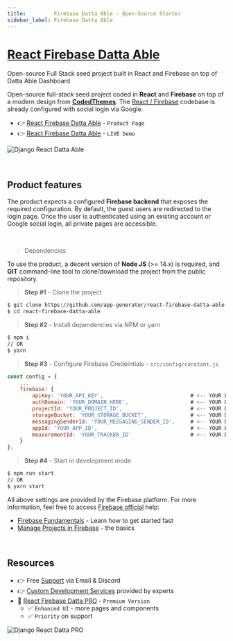 ```yaml
---
title:         Firebase Datta Able - Open-Source Starter
sidebar_label: Firebase Datta Able
---
```


# [React Firebase Datta Able](https://appseed.us/product/datta-able/firebase/react/)

<SubHeading> Open-source Full Stack seed project built in React and Firebase on top of Datta Able Dashboard </SubHeading>

Open-source full-stack seed project coded in **React** and **Firebase** on top of a modern design from **[CodedThemes](https://codedthemes.com/?ref=appseed)**. 
The [React / Firebase](https://appseed.us/product/datta-able/firebase/react/) codebase is already configured with social login via Google.

-  👉 [React Firebase Datta Able](https://appseed.us/product/datta-able/firebase/react/) - `Product Page`
-  👉 [React Firebase Datta Able](https://react-firebase-datta-able.appseed-srv1.com/) - `LIVE Demo`

![Django React Datta Able](https://github.com/app-generator/dummy/assets/51070104/89738973-e509-4f2e-bf75-b8e9160ce2f3)

<br />

## Product features

The product expects a configured **Firebase backend** that exposes the required configuration. 
By default, the guest users are redirected to the login page. Once the user is authenticated using an existing account or Google social login, all private pages are accessible.

<br />

> Dependencies

To use the product, a decent version of **Node JS** (>= 14.x) is required, and **GIT** command-line tool to clone/download the project from the public repository.

> **Step #1** - Clone the project

```bash
$ git clone https://github.com/app-generator/react-firebase-datta-able.git
$ cd react-firebase-datta-able
```

> **Step #2** - Install dependencies via NPM or yarn

```bash
$ npm i
// OR
$ yarn
```

> **Step #3** - Configure Firebase Credeintials - `src/config/constant.js`

```javascript
const config = {
    ...
    firebase: {
        apiKey: 'YOUR_API_KEY',                            # <-- YOUR DATA HERE
        authDomain: 'YOUR_DOMAIN_HERE',                    # <-- YOUR DATA HERE
        projectId: 'YOUR_PROJECT_ID',                      # <-- YOUR DATA HERE
        storageBucket: 'YOUR_STORAGE_BUCKET',              # <-- YOUR DATA HERE
        messagingSenderId: 'YOUR_MESSAGING_SENDER_ID',     # <-- YOUR DATA HERE
        appId: 'YOUR_APP_ID',                              # <-- YOUR DATA HERE
        measurementId: 'YOUR_TRACKER_ID'                   # <-- YOUR DATA HERE
    }
};
```

> **Step #4** - Start in development mode

```bash
$ npm run start
// OR
$ yarn start
```

All above settings are provided by the Firebase platform. For more information, feel free to access [Firebase official](https://firebase.google.com/docs) help:

- [Firebase Fundamentals](https://firebase.google.com/docs/guides) - Learn how to get started fast
- [Manage Projects in Firebase](https://firebase.google.com/docs/projects/learn-more) - the basics

<br />

## Resources

- 👉 Free [Support](https://appseed.us/support/) via Email & Discord
- 👉 [Custom Development Services](https://appseed.us/custom-development/) provided by experts
- 🚀 [React Firebase Datta PRO](https://appseed.us/product/datta-able-pro/firebase/react/) - `Premium Version`
  - ✅ `Enhanced UI` - more pages and components
  - ✅ `Priority` on support 

![Django React Datta PRO](https://github.com/app-generator/dummy/assets/51070104/dfe88ab5-3aa8-43bc-8cd6-e19fa6ffdf63)
